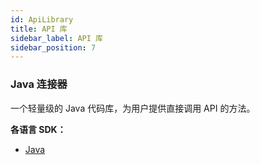 ```yaml
---
id: ApiLibrary
title: API 库
sidebar_label: API 库
sidebar_position: 7
---
```


### Java 连接器

一个轻量级的 Java 代码库，为用户提供直接调用 API 的方法。

**各语言 SDK：**

- [Java](https://github.com/xt-com/xt4-java-demo)